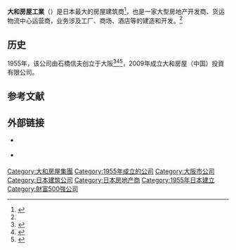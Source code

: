 {{Infobox company
| name                = 大和房屋工業
| name_en             = {{lang|ja|大和ハウス工業株式会社}}
| image               = Daiwa-House-Osaka-Bldg-01.jpg
| logo                = Daiwa House logo.svg
| logo_size           = 150
| type                = [[株式会社|株式会社]]
| traded_as           = {{TYO|1925}}<br>[[TOPIX|TOPIX Large 70成分股]]<br>[[TOPIX|TOPIX 100成分股]]<br>[[Nikkei_225|日经225成分股]]
| foundation          = {{Start date|1955|04|05}}
| location_city       = [[大阪市|大阪市]][[北區_(大阪市)|北區]][[梅田|梅田]]三丁目3番5号
| key_people          = 樋口武男（社长）
| industry            = 建筑、房地产
| services            =
| revenue             =3,811億1,400万日元（2020）
| net_income          = 2,336億300万日元（2020）
| num_employees       = 47,113（2020）
| subsid              = 92
| homepage            = {{Official website|http://www.daiwahouse.co.jp/index.html}}
| footnotes           = <ref name="DCD">{{cite web |url=http://www.daiwahouse.co.jp/English/data/index.html |title=Corporate Data |accessdate=March 22, 2014 |archive-date=2020-01-20 |archive-url=https://web.archive.org/web/20200120135650/http://www.daiwahouse.co.jp/English/data/index.html |dead-url=no }}</ref><ref>{{cite web |url=http://www.daiwahouse.com/English/groupbrand/ar/pdf/daiwahouseAR2013E_all.pdf |title=Annual Report 2013 |accessdate=March 22, 2014 |archive-date=2020-10-20 |archive-url=https://web.archive.org/web/20201020130241/http://www.daiwahouse.com/English/groupbrand/ar/pdf/daiwahouseAR2013E_all.pdf |dead-url=no }}</ref><ref name="ReutersProfile">{{cite web |url=https://www.reuters.com/finance/stocks/companyProfile?symbol=1925.T |title=Company Profile |publisher=[[Reuters|Reuters]] |accessdate=March 22, 2014 |archive-date=2017-08-21 |archive-url=https://web.archive.org/web/20170821200940/http://www.reuters.com/finance/stocks/companyProfile?symbol=1925.T |dead-url=no }}</ref><ref>{{cite web|url=http://www.answers.com/topic/daiwa-house-industry-co-ltd|title=Daiwa House Industry Co., Ltd.|work=[[Hoover's|Hoover's]] Profile|publisher=via [[Answers.com|Answers.com]]|accessdate=March 22, 2014|archive-date=2016-03-03|archive-url=https://web.archive.org/web/20160303200740/http://www.answers.com/topic/daiwa-house-industry-co-ltd|dead-url=no}}</ref>
}}

'''大和房屋工業'''（{{jpn|j=大和ハウス工業株式会社|hg=だいわハウスこうぎょう|rm=Daiwa Hausu Kōgyō Kabushiki-gaisha}}）是日本最大的房屋建筑商<ref>{{cite news|url=https://www.bloomberg.com/apps/news?pid=20601101&sid=al7qtpu66xew|title=Daiwa House, State Lender Said to Bid for New City|last1=Kuwako|first1=Katsuyo|last2=Yamazaki|first2=Tomoko
|date=March 10, 2009|work=[[Bloomberg_L.P.|Bloomberg]]|accessdate=March 22, 2014}}</ref>，也是一家大型房地产开发商、货运物流中心运营商，业务涉及工厂、商场、酒店等的建造和开发。<ref name="DCD"/>

==历史==

1955年，该公司由石橋信夫创立于大阪<ref name="JapanEncyc">{{cite encyclopedia |last=Frédéric |first=Louis |author2=Roth, Käthe |encyclopedia=Japan encyclopedia |title=Daiwa Hausu Kōgyō |url=https://books.google.com/books?id=p2QnPijAEmEC&pg=PA145 |accessdate=2009-10-22 |year=2005 |publisher=Harvard University Press |isbn=0-674-01753-6 |pages=145 |archive-date=2014-07-28 |archive-url=https://web.archive.org/web/20140728185005/http://books.google.com/books?id=p2QnPijAEmEC&pg=PA145 |dead-url=no }}</ref><ref name="Brown">{{cite book|last=Brown|first=Naomi|title=Demographic change and the family in Japan's aging society|editor=John W. Traphagan, John Knight|publisher=SUNY Press|year=2003|series=Suny Series in Japan in Transition and Suny Series in Aging and Culture|page=61|chapter=Under One Roof: The Evolving Story of Three Generation Housing in Japan|isbn=0-7914-5649-8|url=https://books.google.com/books?id=KnUh8lS1gPYC&pg=PA61|accessdate=2009-10-23|archive-date=2014-09-30|archive-url=https://web.archive.org/web/20140930194826/http://books.google.com/books?id=KnUh8lS1gPYC&pg=PA61|dead-url=no}}</ref><ref name="Hines">{{cite book|last=Hines|first=Mary Alice|title=Japan real estate investment|publisher=[[Greenwood_Publishing_Group|Greenwood Publishing Group]]|year=2001|page=158|isbn=1-56720-374-4|url=https://books.google.com/books?id=peswbucJEfYC&pg=PA158|accessdate=2009-10-23|archive-date=2014-10-01|archive-url=https://web.archive.org/web/20141001161049/http://books.google.com/books?id=peswbucJEfYC&pg=PA158|dead-url=no}}</ref>，2009年成立大和房屋（中国）投資有限公司。

== 参考文献==
{{reflist}}

== 外部链接 ==
* {{Official website|http://www.daiwahouse.co.jp/English/}} {{en}}
* {{Official website|http://www.daiwahouse.co.jp/}} {{ja}}

{{Commons category|Daiwa House Industry}}
{{TOPIX 100}}
{{日经平均指数}}
{{Authority control}}
[[Category:大和房屋集團|Category:大和房屋集團]]
[[Category:1955年成立的公司|Category:1955年成立的公司]]
[[Category:大阪市公司|Category:大阪市公司]]
[[Category:日本建筑公司|Category:日本建筑公司]]
[[Category:日本房地产商|Category:日本房地产商]]
[[Category:1955年日本建立|Category:1955年日本建立]]
[[Category:財富500強公司|Category:財富500強公司]]